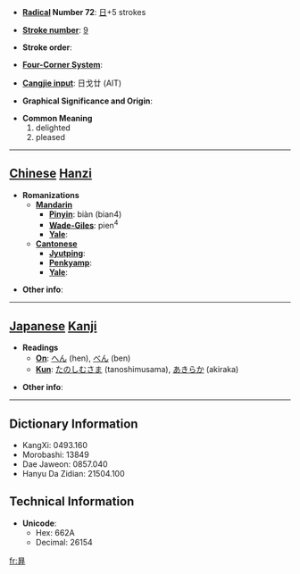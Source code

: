 * '''[[Wiktionary:Chinese radical index| Radical]] Number 72''': [[Wiktionary:Chinese radical index 日|日]]+5 strokes

* '''[[Wiktionary:Chinese total strokes index|Stroke number]]''': [[Wiktionary:Chinese total strokes index 9|9]]

* '''Stroke order''': 

* '''[[Wiktionary:Chinese four corner index|Four-Corner System]]''': 

* '''[[Wiktionary:Chinese Cangjie index|Cangjie input]]''': 日戈廿 (AIT)

* '''Graphical Significance and Origin''': 

* '''Common Meaning'''
*#delighted
*# pleased


----

== [[Chinese]] [[Hanzi]] ==

* '''Romanizations'''
** '''[[Mandarin]]'''
*** '''[[Pinyin]]''': biàn (bian4)
*** '''[[Wade-Giles]]''': pien<sup>4</sup>
*** '''[[Yale]]''': 
** '''[[Cantonese]]'''
*** '''[[Jyutping]]''':
*** '''[[Penkyamp]]''': 
*** '''[[Yale]]''': 

* '''Other info''': 

----

== [[Japanese]] [[Kanji]] ==

* '''Readings'''
** '''[[On]]''': [[へん]] (hen), [[べん]] (ben)
** '''[[Kun]]''': [[たのしむさま]] (tanoshimusama), [[あきらか]] (akiraka)

* '''Other info''':  

----

== Dictionary Information ==

* KangXi: 0493.160
* Morobashi: 13849
* Dae Jaweon: 0857.040
* Hanyu Da Zidian: 21504.100

== Technical Information ==

* '''Unicode''':
** Hex: 662A
** Decimal: 26154

[[fr:昪]]